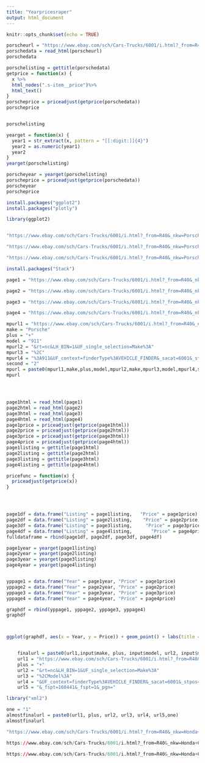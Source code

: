 ```yaml
---
title: "Yearpricesraper"
output: html_document
---
```


```r
knitr::opts_chunk$set(echo = TRUE)
```

```r
porscheurl = "https://www.ebay.com/sch/Cars-Trucks/6001/i.html?_from=R40&_nkw=Porsche+911&rt=nc&LH_BIN=1&UF_single_selection=Make%3APorsche%2CModel%3A911&UF_context=finderType%3AVEHICLE_FINDER&_sacat=6001&_stpos=60625&_fspt=160441&_fspt=1"
porschedata = read_html(porscheurl)
porschedata
```

```r
porschelisting = gettitle(porschedata)
getprice = function(x) {
  x %>%
  html_nodes(".s-item__price")%>%
  html_text()
}
porscheprice = priceadjust(getprice(porschedata))
porscheprice


porschelisting
```
```r
yearget = function(x) {
  year1 = str_extract(x, pattern = "[[:digit:]]{4}")
  year2 = as.numeric(year1)
  year2
}
yearget(porschelisting)

```
```r
porscheyear = yearget(porschelisting)
porscheprice = priceadjust(getprice(porschedata))
porscheyear
porscheprice
```
```r
install.packages("ggplot2")
install.packages("plotly")
```
```r
library(ggplot2)
```

```r

```
```r
"https://www.ebay.com/sch/Cars-Trucks/6001/i.html?_from=R40&_nkw=Porsche+911&rt=nc&LH_BIN=1&UF_single_selection=Make%3APorsche%2CModel%3A911&UF_context=finderType%3AVEHICLE_FINDER&_sacat=6001&_stpos=60625&_fspt=160441&_fspt=1"

"https://www.ebay.com/sch/Cars-Trucks/6001/i.html?_from=R40&_nkw=Porsche+911&rt=nc&LH_BIN=1&UF_single_selection=Make%3APorsche%2CModel%3A911&UF_context=finderType%3AVEHICLE_FINDER&_sacat=6001&_stpos=60625&_fspt=160441&_fspt=1&_pgn=2"

"https://www.ebay.com/sch/Cars-Trucks/6001/i.html?_from=R40&_nkw=Porsche+911&rt=nc&LH_BIN=1&UF_single_selection=Make%3APorsche%2CModel%3A911&UF_context=finderType%3AVEHICLE_FINDER&_sacat=6001&_stpos=60625&_fspt=160441&_fspt=1&_pgn=1"

```
```r
install.packages("Stack")
```

```r
page1 = "https://www.ebay.com/sch/Cars-Trucks/6001/i.html?_from=R40&_nkw=Porsche+911&rt=nc&LH_BIN=1&UF_single_selection=Make%3APorsche%2CModel%3A911&UF_context=finderType%3AVEHICLE_FINDER&_sacat=6001&_stpos=60625&_fspt=160441&_fspt=1&_pgn=1"

page2 = "https://www.ebay.com/sch/Cars-Trucks/6001/i.html?_from=R40&_nkw=Porsche+911&rt=nc&LH_BIN=1&UF_single_selection=Make%3APorsche%2CModel%3A911&UF_context=finderType%3AVEHICLE_FINDER&_sacat=6001&_stpos=60625&_fspt=160441&_fspt=1&_pgn=2"

page3 = "https://www.ebay.com/sch/Cars-Trucks/6001/i.html?_from=R40&_nkw=Porsche+911&rt=nc&LH_BIN=1&UF_single_selection=Make%3APorsche%2CModel%3A911&UF_context=finderType%3AVEHICLE_FINDER&_sacat=6001&_stpos=60625&_fspt=160441&_fspt=1&_pgn=3"

page4 = "https://www.ebay.com/sch/Cars-Trucks/6001/i.html?_from=R40&_nkw=Porsche+911&rt=nc&LH_BIN=1&UF_single_selection=Make%3APorsche%2CModel%3A911&UF_context=finderType%3AVEHICLE_FINDER&_sacat=6001&_stpos=60625&_fspt=160441&_fspt=1&_pgn=4"

mpurl1 = "https://www.ebay.com/sch/Cars-Trucks/6001/i.html?_from=R40&_nkw="
make = "Porsche"
plus = "+"
model = "911"
mpurl2 = "&rt=nc&LH_BIN=1&UF_single_selection=Make%3A"
mpurl3 = "%2C"
mpurl4 = "%3A911&UF_context=finderType%3AVEHICLE_FINDER&_sacat=6001&_stpos=60625&_fspt=160441&_fspt=1&_pgn="
second = "2"
mpurl = paste0(mpurl1,make,plus,model,mpurl2,make,mpurl3,model,mpurl4,second)
mpurl




page1html = read_html(page1)
page2html = read_html(page2)
page3html = read_html(page3)
page4html = read_html(page4)
page1price = priceadjust(getprice(page1html))
page2price = priceadjust(getprice(page2html))
page3price = priceadjust(getprice(page3html))
page4price = priceadjust(getprice(page4html))
page1listing = gettitle(page1html)
page2listing = gettitle(page2html)
page3listing = gettitle(page3html)
page4listing = gettitle(page4html)

pricefunc = function(x) {
  priceadjust(getprice(x))
}




page1df = data.frame("Listing" = page1listing,   "Price" = page1price)
page2df = data.frame("Listing" = page2listing,    "Price" = page2price)
page3df = data.frame("Listing" = page3listing,     "Price" = page3price)
page4df = data.frame("Listing" = page4listing,       "Price" = page4price)
fulldataframe = rbind(page1df, page2df, page3df, page4df)

page1year = yearget(page1listing)
page2year = yearget(page2listing)
page3year = yearget(page3listing)
page4year = yearget(page4listing)


yppage1 = data.frame("Year" = page1year, "Price" = page1price)
yppage2 = data.frame("Year" = page2year, "Price" = page2price)
yppage3 = data.frame("Year" = page3year, "Price" = page3price)
yppage4 = data.frame("Year" = page4year, "Price" = page4price)

graphdf = rbind(yppage1, yppage2, yppage3, yppage4)
graphdf



ggplot(graphdf, aes(x = Year, y = Price)) + geom_point() + labs(title = "Vehicle Price Vs. Vehicle Year") + scale_y_continuous("Price", limits = c(0,500000)) + scale_x_continuous("Model Year")



```




```r
    finalurl = paste0(url1,input$make, plus, input$model, url2, input$make, url3, input$model, url4, input$zip, url5,input$length)
    url1 = "https://www.ebay.com/sch/Cars-Trucks/6001/i.html?_from=R40&_nkw="
    plus = "+"
    url2 = "&rt=nc&LH_BIN=1&UF_single_selection=Make%3A"
    url3 = "%2CModel%3A"
    url4 = "&UF_context=finderType%3AVEHICLE_FINDER&_sacat=6001&_stpos="
    url5 = "&_fspt=160441&_fspt=1&_pgn="
```
```r
library("xml2")
```


```r
one = "1"
almostfinalurl = paste0(url1, plus, url2, url3, url4, url5,one)
almostfinalurl

```

```r
"https://www.ebay.com/sch/Cars-Trucks/6001/i.html?_from=R40&_nkw=Honda+Civic&rt=nc&LH_BIN=1&UF_single_selection=Make%3AHonda%2CModel%3ACivic&UF_context=finderType%3AVEHICLE_FINDER&_sacat=6001&_stpos=60441&_fspt=1"
```

```r
https://www.ebay.com/sch/Cars-Trucks/6001/i.html?_from=R40&_nkw=Honda+Civic&rt=nc&LH_BIN=1&UF_single_selection=Make%3AHonda%2CModel%3ACivic&UF_context=finderType%3AVEHICLE_FINDER&_sacat=6001&_stpos=60441&_fspt=1&_ipg=100
```
```r
https://www.ebay.com/sch/Cars-Trucks/6001/i.html?_from=R40&_nkw=Honda+Civic&rt=nc&LH_BIN=1&UF_single_selection=Make%3AHonda%2CModel%3ACivic&UF_context=finderType%3AVEHICLE_FINDER&_sacat=6001&_stpos=60441&_fspt=1&_ipg=100
```

